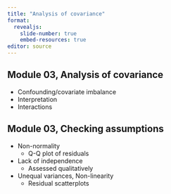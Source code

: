 ```yaml
---
title: "Analysis of covariance"
format: 
  revealjs:
    slide-number: true
    embed-resources: true
editor: source
---
```


## Module 03, Analysis of covariance

-   Confounding/covariate imbalance
-   Interpretation
-   Interactions

## Module 03, Checking assumptions

-   Non-normality
    -   Q-Q plot of residuals
-   Lack of independence
    -   Assessed qualitatively
-   Unequal variances, Non-linearity
    -   Residual scatterplots
    
